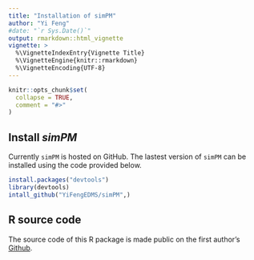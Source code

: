 ```yaml
---
title: "Installation of simPM"
author: "Yi Feng"
#date: "`r Sys.Date()`"
output: rmarkdown::html_vignette
vignette: >
  %\VignetteIndexEntry{Vignette Title}
  %\VignetteEngine{knitr::rmarkdown}
  %\VignetteEncoding{UTF-8}
---
```


```r
knitr::opts_chunk$set(
  collapse = TRUE,
  comment = "#>"
)
```

## Install _simPM_

Currently `simPM` is hosted on GitHub. The lastest version of `simPM` can be installed using the code provided below. 

```r
install.packages("devtools")
library(devtools)
intall_github("YiFengEDMS/simPM",)
``` 


## R source code 

The source code of this R package is made public on the first author's [Github](https://github.com/YiFengEDMS/simPM). 

